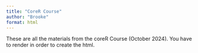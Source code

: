 ```yaml
---
title: "CoreR Course"
author: "Brooke"
format: html
---
```


These are all the materials from the coreR Course (October 2024). You have to render in order to create the html.
